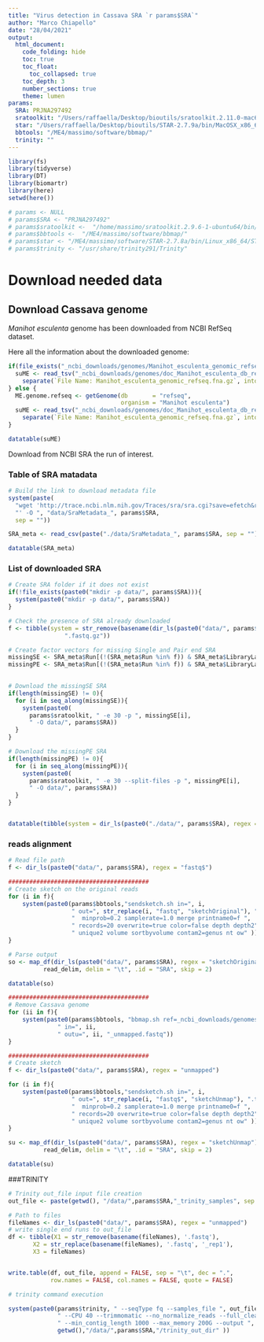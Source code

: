 ```yaml
---
title: "Virus detection in Cassava SRA `r params$SRA`"
author: "Marco Chiapello"
date: "28/04/2021"
output: 
  html_document:
    code_folding: hide
    toc: true
    toc_float:
      toc_collapsed: true
    toc_depth: 3
    number_sections: true
    theme: lumen
params:
  SRA: PRJNA297492
  sratoolkit: "/Users/raffaella/Desktop/bioutils/sratoolkit.2.11.0-mac64/bin/fasterq-dump"
  star: "/Users/raffaella/Desktop/bioutils/STAR-2.7.9a/bin/MacOSX_x86_64/STAR"
  bbtools: "/ME4/massimo/software/bbmap/"
  trinity: ""
---
```


```r
library(fs)
library(tidyverse)
library(DT)
library(biomartr)
library(here)
setwd(here())

# params <- NULL
# params$SRA <- "PRJNA297492"
# params$sratoolkit <-  "/home/massimo/sratoolkit.2.9.6-1-ubuntu64/bin/fasterq-dump"
# params$bbtools <-  "/ME4/massimo/software/bbmap/"
# params$star <- "/ME4/massimo/software/STAR-2.7.8a/bin/Linux_x86_64/STAR"
# params$trinity <- "/usr/share/trinity291/Trinity"
```

# Download needed data

## Download Cassava genome

_Manihot esculenta_ genome has been downloaded from NCBI RefSeq dataset. 

Here all the information about the downloaded genome: 

```r
if(file_exists("_ncbi_downloads/genomes/Manihot_esculenta_genomic_refseq.fna")){
  suME <- read_tsv("_ncbi_downloads/genomes/doc_Manihot_esculenta_db_refseq.txt") %>%
    separate(`File Name: Manihot_esculenta_genomic_refseq.fna.gz`, into = c("Data", "Info"), sep = ": ")
} else {
  ME.genome.refseq <- getGenome(db       = "refseq", 
                                organism = "Manihot esculenta")
  suME <- read_tsv("_ncbi_downloads/genomes/doc_Manihot_esculenta_db_refseq.txt") %>%
    separate(`File Name: Manihot_esculenta_genomic_refseq.fna.gz`, into = c("Data", "Info"), sep = ": ")
}

datatable(suME)

```


Download from NCBI SRA the run of interest.

### Table of SRA matadata

```r
# Build the link to download metadata file
system(paste(
  "wget 'http://trace.ncbi.nlm.nih.gov/Traces/sra/sra.cgi?save=efetch&rettype=runinfo&db=sra&term=", params$SRA,
  "' -O ", "data/SraMetadata_", params$SRA,
  sep = ""))

SRA_meta <- read_csv(paste("./data/SraMetadata_", params$SRA, sep = ""))

datatable(SRA_meta)
```

### List of downloaded SRA

```r
# Create SRA folder if it does not exist
if(!file_exists(paste0("mkdir -p data/", params$SRA))){
  system(paste0("mkdir -p data/", params$SRA))
}

# Check the presence of SRA already downloaded
f <- tibble(system = str_remove(basename(dir_ls(paste0("data/", params$SRA), regex = "fastq$")), 
                ".fastq.gz"))

# Create factor vectors for missing Single and Pair end SRA
missingSE <- SRA_meta$Run[(!(SRA_meta$Run %in% f)) & SRA_meta$LibraryLayout == "SINGLE" ]
missingPE <- SRA_meta$Run[(!(SRA_meta$Run %in% f)) & SRA_meta$LibraryLayout == "PAIR" ]
  

# Download the missingSE SRA
if(length(missingSE) != 0){
  for (i in seq_along(missingSE)){
    system(paste0(
      params$sratoolkit, " -e 30 -p ", missingSE[i],
      " -O data/", params$SRA))
  }
}

# Download the missingPE SRA
if(length(missingPE) != 0){
  for (i in seq_along(missingPE)){
    system(paste0(
      params$sratoolkit, " -e 30 --split-files -p ", missingPE[i],
      " -O data/", params$SRA))
  }
}


datatable(tibble(system = dir_ls(paste0("./data/", params$SRA), regex = "fastq$")))
```

### reads alignment

```r
# Read file path
f <- dir_ls(paste0("data/", params$SRA), regex = "fastq$")

########################################
# Create sketch on the original reads
for (i in f){
    system(paste0(params$bbtools,"sendsketch.sh in=", i,
                  " out=", str_replace(i, "fastq", "sketchOriginal"), ".tsv reads=1000000 ",
                  "  minprob=0.2 samplerate=1.0 merge printname0=f ", 
                  " records=20 overwrite=true color=false depth depth2",
                  " unique2 volume sortbyvolume contam2=genus nt ow" ))
}

# Parse output
so <- map_df(dir_ls(paste0("data/", params$SRA), regex = "sketchOriginal"),
          read_delim, delim = "\t", .id = "SRA", skip = 2)

datatable(so)
```

```r
########################################
# Remove Cassava genome
for (ii in f){
    system(paste0(params$bbtools, "bbmap.sh ref=_ncbi_downloads/genomes/doc_Manihot_esculenta_db_refseq_summary_statistics.tsv", 
              " in=", ii, 
              " outu=", ii, "_unmapped.fastq"))
}

########################################
# Create sketch
f <- dir_ls(paste0("data/", params$SRA), regex = "unmapped")

for (i in f){
    system(paste0(params$bbtools,"sendsketch.sh in=", i,
                  " out=", str_replace(i, "fastq$", "sketchUnmap"), ".tsv reads=1000000 ",
                  "  minprob=0.2 samplerate=1.0 merge printname0=f ", 
                  " records=20 overwrite=true color=false depth depth2",
                  " unique2 volume sortbyvolume contam2=genus nt ow" ))
}

su <- map_df(dir_ls(paste0("data/", params$SRA), regex = "sketchUnmap"),
          read_delim, delim = "\t", .id = "SRA", skip = 2)

datatable(su)
```

###TRINITY

```r
# Trinity out_file input file creation
out_file <- paste(getwd(), "/data/",params$SRA,"_trinity_samples", sep = "") 

# Path to files
fileNames <- dir_ls(paste0("data/", params$SRA), regex = "unmapped")
# write single end runs to out_file
df <- tibble(X1 = str_remove(basename(fileNames), '.fastq'),
       X2 = str_replace(basename(fileNames), '.fastq', '_rep1'),
       X3 = fileNames)


write.table(df, out_file, append = FALSE, sep = "\t", dec = ".",
            row.names = FALSE, col.names = FALSE, quote = FALSE)
```



```r

# trinity command execution 

system(paste0(params$trinity, " --seqType fq --samples_file ", out_file,
              " --CPU 40 --trimmomatic --no_normalize_reads --full_cleanup ",
              " --min_contig_length 1000 --max_memory 200G --output ",
              getwd(),"/data/",params$SRA,"/trinity_out_dir" ))

```
